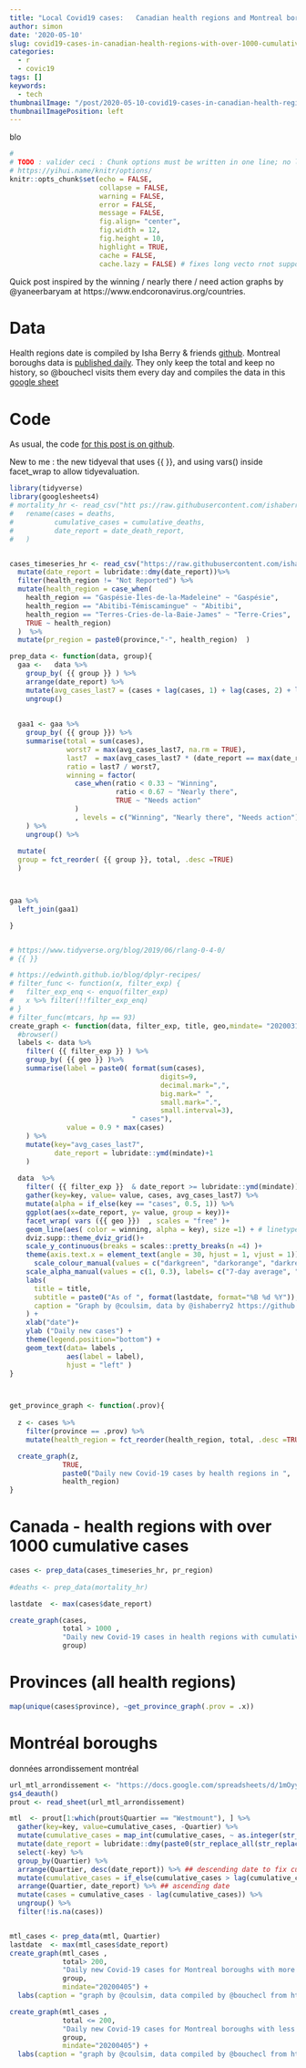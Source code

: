 ```yaml
---
title: "Local Covid19 cases:   Canadian health regions and Montreal boroughs"
author: simon
date: '2020-05-10'
slug: covid19-cases-in-canadian-health-regions-with-over-1000-cumulative-cases
categories:
  - r
  - covic19
tags: []
keywords:
  - tech
thumbnailImage: "/post/2020-05-10-covid19-cases-in-canadian-health-regions-with-over-1000-cumulative-cases_files/montreal20200512.png" 
thumbnailImagePosition: left      
---
```

blo
```r
#
# TODO : valider ceci : Chunk options must be written in one line; no line breaks are allowed inside chunk options;
# https://yihui.name/knitr/options/
knitr::opts_chunk$set(echo = FALSE, 
                      collapse = FALSE,
                      warning = FALSE,
                      error = FALSE,
                      message = FALSE,
                      fig.align= "center",
                      fig.width = 12,
                      fig.height = 10,
                      highlight = TRUE,
                      cache = FALSE,
                      cache.lazy = FALSE) # fixes long vecto rnot supported quand on cache des gros éléments https://stackoverflow.com/questions/39417003/long-vectors-not-supported-yet-error-in-rmd-but-not-in-r-script
```


Quick post inspired by the winning / nearly there / need action graphs by @yaneerbaryam at https://www.endcoronavirus.org/countries.

# Data  

Health regions date is compiled by Isha Berry & friends [github](https://github.com/ishaberry/Covid19Canada).
Montreal boroughs data is [published daily](https://santemontreal.qc.ca/population/coronavirus-covid-19/).  They only keep the total and keep no history, so @bouchecl visits them every day and compiles the data in this [google sheet](https://docs.google.com/spreadsheets/d/1mOyyeCHwfI_F_T3pAalIdMBxhhfTbM7m5RvbciXIvPM/)  

# Code   

As usual, the code [for this post is on github](https://github.com/SimonCoulombe/snippets/blob/master/content/post/2020-05-10-covid19-cases-in-canadian-health-regions-with-over-1000-cumulative-cases.Rmd).  

New to me : the new tidyeval that uses {{ }}, and using vars() inside facet_wrap to allow tidyevaluation.


```r
library(tidyverse)
library(googlesheets4)
# mortality_hr <- read_csv("htt ps://raw.githubusercontent.com/ishaberry/Covid19Canada/master/timeseries_hr/mortality_timeseries_hr.csv") %>%
#   rename(cases = deaths,
#          cumulative_cases = cumulative_deaths,
#          date_report = date_death_report,
#   )


cases_timeseries_hr <- read_csv("https://raw.githubusercontent.com/ishaberry/Covid19Canada/master/timeseries_hr/cases_timeseries_hr.csv") %>%
  mutate(date_report = lubridate::dmy(date_report))%>%
  filter(health_region != "Not Reported") %>%
  mutate(health_region = case_when(
    health_region == "Gaspésie-Îles-de-la-Madeleine" ~ "Gaspésie", 
    health_region == "Abitibi-Témiscamingue" ~ "Abitibi",
    health_region == "Terres-Cries-de-la-Baie-James" ~ "Terre-Cries",
    TRUE ~ health_region)
  )  %>%
  mutate(pr_region = paste0(province,"-", health_region)  )
```



```r
prep_data <- function(data, group){
  gaa <-   data %>% 
    group_by( {{ group }} ) %>%
    arrange(date_report) %>% 
    mutate(avg_cases_last7 = (cases + lag(cases, 1) + lag(cases, 2) + lag(cases, 3) + lag(cases, 4) + lag(cases, 5) + lag(cases, 6)) / 7)  %>%
    ungroup() 
  
  
  gaa1 <- gaa %>%
    group_by( {{ group }}) %>%
    summarise(total = sum(cases),
              worst7 = max(avg_cases_last7, na.rm = TRUE),
              last7  = max(avg_cases_last7 * (date_report == max(date_report)), na.rm = TRUE),
              ratio = last7 / worst7,
              winning = factor( 
                case_when(ratio < 0.33 ~ "Winning",
                          ratio < 0.67 ~ "Nearly there",
                          TRUE ~ "Needs action"
                )
                , levels = c("Winning", "Nearly there", "Needs action"))
    ) %>%
    ungroup() %>%
    
  mutate(
  group = fct_reorder( {{ group }}, total, .desc =TRUE)
  )



gaa %>% 
  left_join(gaa1) 

}


# https://www.tidyverse.org/blog/2019/06/rlang-0-4-0/
# {{ }}

# https://edwinth.github.io/blog/dplyr-recipes/
# filter_func <- function(x, filter_exp) {
#   filter_exp_enq <- enquo(filter_exp)
#   x %>% filter(!!filter_exp_enq)
# }
# filter_func(mtcars, hp == 93)
create_graph <- function(data, filter_exp, title, geo,mindate= "20200315"){
  #browser()
  labels <- data %>% 
    filter( {{ filter_exp }} ) %>% 
    group_by( {{ geo }} )%>%
    summarise(label = paste0( format(sum(cases), 
                                     digits=9,
                                     decimal.mark=",", 
                                     big.mark=" ",
                                     small.mark=".", 
                                     small.interval=3), 
                              " cases"),
              value = 0.9 * max(cases)
    ) %>%
    mutate(key="avg_cases_last7",
           date_report = lubridate::ymd(mindate)+1
    )
  
  data  %>%
    filter( {{ filter_exp }}  & date_report >= lubridate::ymd(mindate)) %>%
    gather(key=key, value= value, cases, avg_cases_last7) %>%
    mutate(alpha = if_else(key == "cases", 0.5, 1)) %>%
    ggplot(aes(x=date_report, y= value, group = key))+
    facet_wrap( vars ({{ geo }})  , scales = "free" )+
    geom_line(aes( color = winning, alpha = key), size =1) + # linetype = key,
    dviz.supp::theme_dviz_grid()+
    scale_y_continuous(breaks = scales::pretty_breaks(n =4) )+
    theme(axis.text.x = element_text(angle = 30, hjust = 1, vjust = 1)) +
      scale_colour_manual(values = c("darkgreen", "darkorange", "darkred"), name = "(# of cases last week) / (# of cases worst week):",  labels= c("< 0.33", "0.33 to 0.67", " > 0.67"))  + # ,guide = "none"
    scale_alpha_manual(values = c(1, 0.3), labels= c("7-day average", "Daily count"),name =  "type:" ) + #  name = NULL , guide = "none"
    labs(
      title = title,
      subtitle = paste0("As of ", format(lastdate, format="%B %d %Y")),
      caption = "Graph by @coulsim, data by @ishaberry2 https://github.com/ishaberry/Covid19Canada"
    ) +
    xlab("date")+
    ylab ("Daily new cases") +
    theme(legend.position="bottom") +
    geom_text(data= labels ,
              aes(label = label),
              hjust = "left" )
}



get_province_graph <- function(.prov){
  
  z <- cases %>% 
    filter(province == .prov) %>%
    mutate(health_region = fct_reorder(health_region, total, .desc =TRUE))

  create_graph(z,
             TRUE,
             paste0("Daily new Covid-19 cases by health regions in ", .prov),
             health_region)
}
```



# Canada - health regions with over 1000 cumulative cases

```r

cases <- prep_data(cases_timeseries_hr, pr_region)  
  
#deaths <- prep_data(mortality_hr)

lastdate  <- max(cases$date_report)

create_graph(cases, 
             total > 1000 , 
             "Daily new Covid-19 cases in health regions with cumulative cases over 1000",
             group)

```


# Provinces (all health regions)  

```r

map(unique(cases$province), ~get_province_graph(.prov = .x))
```

# Montréal boroughs  

données arrondissement montréal
```r
url_mtl_arrondissement <- "https://docs.google.com/spreadsheets/d/1mOyyeCHwfI_F_T3pAalIdMBxhhfTbM7m5RvbciXIvPM/"
gs4_deauth()
prout <- read_sheet(url_mtl_arrondissement)

mtl  <- prout[1:which(prout$Quartier == "Westmount"), ] %>% 
  gather(key=key, value=cumulative_cases, -Quartier) %>%
  mutate(cumulative_cases = map_int(cumulative_cases, ~ as.integer(str_replace_all(.x, " ", "")))) %>% # remove spaces from numbers
  mutate(date_report = lubridate::dmy(paste0(str_replace_all(str_replace_all(str_replace_all(key," mars","03"), " avr.", "04"), " mai", "05"), 2020))) %>%
  select(-key) %>%
  group_by(Quartier) %>% 
  arrange(Quartier, desc(date_report)) %>% ## descending date to fix cumulative 
  mutate(cumulative_cases = if_else(cumulative_cases > lag(cumulative_cases), lag(cumulative_cases), cumulative_cases, cumulative_cases)) %>% ## cumulative can't be bigger than next day.. if so reduce to next day level.
  arrange(Quartier, date_report) %>% ## ascending date
  mutate(cases = cumulative_cases - lag(cumulative_cases)) %>% 
  ungroup() %>%
  filter(!is.na(cases)) 


mtl_cases <- prep_data(mtl, Quartier)
lastdate  <- max(mtl_cases$date_report)
create_graph(mtl_cases , 
             total> 200,
             "Daily new Covid-19 cases for Montreal boroughs with more than 200 cases", 
             group,
             mindate="20200405") +
  labs(caption = "graph by @coulsim, data compiled by @bouchecl from https://santemontreal.qc.ca/population/coronavirus-covid-19/ ")


```


```r
create_graph(mtl_cases , 
             total <= 200,
             "Daily new Covid-19 cases for Montreal boroughs with less than 200 cases", 
             group,
             mindate="20200405") +
  labs(caption = "graph by @coulsim, data compiled by @bouchecl from https://santemontreal.qc.ca/population/coronavirus-covid-19/")


```

